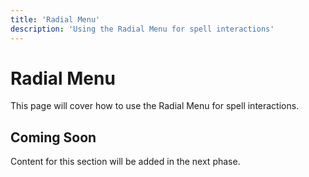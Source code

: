 ```yaml
---
title: 'Radial Menu'
description: 'Using the Radial Menu for spell interactions'
---
```


# Radial Menu

This page will cover how to use the Radial Menu for spell interactions.

## Coming Soon

Content for this section will be added in the next phase.
